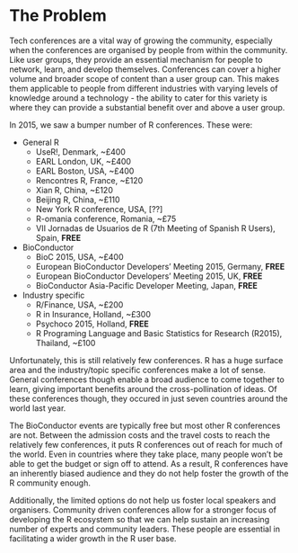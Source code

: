 # The Problem
<!-- 
Outlining the issue / weak point / problem to be solved by this proposal. This should be a compelling section that sets the reader up for the next section - the proposed solution!

It is important to cover:

 - [ ] What the problem is
 - [ ] Who it affects
 - [ ] Have there been previous attempts to resolve the problem
 - [ ] Why it should be tackled
-->
Tech conferences are a vital way of growing the community, especially when the conferences are organised by people from within the community. Like user groups, they provide an essential mechanism for people to network, learn, and develop themselves. Conferences can cover a higher volume and broader scope of content than a user group can. This makes them applicable to people from different industries with varying levels of knowledge around a technology - the ability to cater for this variety is where they can provide a substantial benefit over and above a user group.

In 2015, we saw a bumper number of R conferences. These were:

- General R
    + UseR!, Denmark, ~£400
    + EARL London, UK, ~£400
    + EARL Boston, USA, ~£400
    + Rencontres R, France, ~£120
    + Xian R, China, ~£120
    + Beijing R, China, ~£110
    + New York R conference, USA, [??]
    + R-omania conference, Romania, ~£75
    + VII Jornadas de Usuarios de R (7th Meeting of Spanish R Users), Spain, **FREE**
- BioConductor
    + BioC 2015, USA, ~£400
    + European BioConductor Developers' Meeting 2015, Germany, **FREE**
    + European BioConductor Developers' Meeting 2015, UK, **FREE**
    + BioConductor Asia-Pacific Developer Meeting, Japan, **FREE**
- Industry specific
    + R/Finance, USA, ~£200
    + R in Insurance, Holland, ~£300
    + Psychoco 2015, Holland, **FREE**
    + R Programing Language and Basic Statistics for Research (R2015), Thailand, ~£100

Unfortunately, this is still relatively few conferences. R has a huge surface area and the industry/topic specific conferences make a lot of sense. General conferences though enable a broad audience to come together to learn, giving important benefits around the cross-pollination of ideas. Of these conferences though, they occured in just seven countries around the world last year.

The BioConductor events are typically free but most other R conferences are not. Between the admission costs and the travel costs to reach the relatively few conferences, it puts R conferences out of reach for much of the world. Even in countries where they take place, many people won't be able to get the budget or sign off to attend. As a result, R conferences have an inherently biased audience and they do not help foster the growth of the R community enough.

Additionally, the limited options do not help us foster local speakers and organisers. Community driven conferences allow for a stronger focus of developing the R ecosystem so that we can help sustain an increasing number of experts and community leaders. These people are essential in facilitating a wider growth in the R user base.